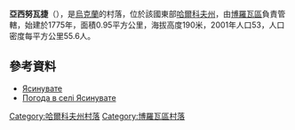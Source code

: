 {{coord|49|25|38|N|37|27|0|E|scale:100000_region:UA|display=title}}

'''亞西努瓦捷'''（{{lang-uk|Ясинувате}}），是[[烏克蘭|烏克蘭]]的村落，位於該國東部[[哈爾科夫州|哈爾科夫州]]，由[[博羅瓦區|博羅瓦區]]負責管轄，始建於1775年，面積0.95平方公里，海拔高度190米，2001年人口53，人口密度每平方公里55.6人。

==參考資料==
*[http://gska2.rada.gov.ua/pls/z7502/A005?rdat1=09.01.2009&rf7571=32490 Ясинувате]{{dead link|date=2017年11月 |bot=InternetArchiveBot |fix-attempted=yes }}
* [http://weather.in.ua/ua/har'kovskaja/29706 Погода в селі Ясинувате] {{Wayback|url=http://weather.in.ua/ua/har'kovskaja/29706 |date=20201129082913 }}

{{DEFAULTSORT:Ясинувате}}
[[Category:哈爾科夫州村落|Category:哈爾科夫州村落]]
[[Category:博羅瓦區村落|Category:博羅瓦區村落]]


{{Kharkiv-geo-stub}}